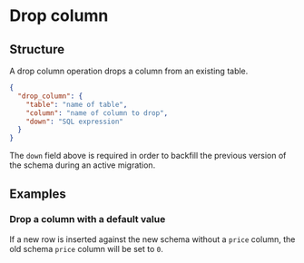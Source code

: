 # Drop column

## Structure

A drop column operation drops a column from an existing table.

```json
{
  "drop_column": {
    "table": "name of table",
    "column": "name of column to drop",
    "down": "SQL expression"
  }
}
```

The `down` field above is required in order to backfill the previous version of the schema during an active migration.

## Examples

### Drop a column with a default value

If a new row is inserted against the new schema without a `price` column, the old schema `price` column will be set to `0`.

<ExampleSnippet example="09_drop_column.json" />
